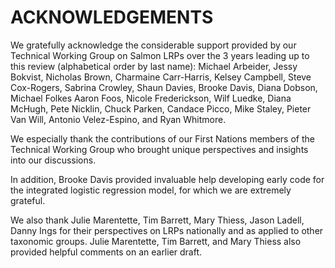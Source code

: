 # ACKNOWLEDGEMENTS

We gratefully acknowledge the considerable support provided by our Technical Working Group on Salmon LRPs over the 3 years leading up to this review (alphabetical order by last name): Michael Arbeider, Jessy Bokvist, Nicholas Brown, Charmaine Carr-Harris, Kelsey Campbell, Steve Cox-Rogers, Sabrina Crowley, Shaun Davies, Brooke Davis, Diana Dobson, Michael Folkes Aaron Foos, Nicole Frederickson, Wilf Luedke, Diana McHugh, Pete Nicklin, Chuck Parken, Candace Picco, Mike Staley, Pieter Van Will, Antonio Velez-Espino, and Ryan Whitmore.

We especially thank the contributions of our First Nations members of the Technical Working Group who brought unique perspectives and insights into our discussions.

In addition, Brooke Davis provided invaluable help developing early code for the integrated logistic regression model, for which we are extremely grateful.

We also thank Julie Marentette, Tim Barrett, Mary Thiess,  Jason Ladell, Danny Ings for their perspectives on LRPs nationally and as applied to other taxonomic groups.  Julie Marentette, Tim Barrett, and Mary Thiess also provided helpful comments on an earlier draft.

<!-- I've removed authors from the acknowledgement list: Full list of members:
Michael Arbeider,
Jessy Bokvist,
Nicholas Brown,
Charmaine Carr-Harris,
Kelsey Campbell,
Brendan Connors,
Steve Cox-Rogers,
Sabrina Crowley,
Shaun Davies,
Brooke Davis,
Diana Dobson,
Michael Folkes
Aaron Foos,
Nicole Frederickson,
Sue Grant,
Carrie Holt,
Kendra Holt,
Wilf Luedke,
Ann-Marie Huang,
Diana McHugh,
Pete Nicklin,
Chuck Parken,
Candace Picco,
Mike Staley,
Pieter Van Will,
Antonio Velez-Espino,
Luke Warkentin,
Ryan Whitmore,
Catarina Wor,
-->

